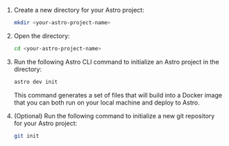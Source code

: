 1. Create a new directory for your Astro project:

    ```bash
    mkdir <your-astro-project-name>
    ```

2. Open the directory:

    ```bash
    cd <your-astro-project-name>
    ```

3. Run the following Astro CLI command to initialize an Astro project in the directory:

    ```bash
    astro dev init
    ```

    This command generates a set of files that will build into a Docker image that you can both run on your local machine and deploy to Astro.

4. (Optional) Run the following command to initialize a new git repository for your Astro project:

    ```bash
    git init
    ```
